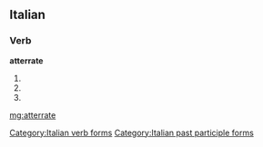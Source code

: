 ==Italian==

===Verb===
'''atterrate'''

# {{conjugation of|atterrare||2|p|pres|ind|lang=it}}
# {{conjugation of|atterrare||2|p|imp|lang=it}}
# {{form of|[[feminine|Feminine]] plural|atterrato}}

[[Category:Italian verb forms]]
[[Category:Italian past participle forms]]

[[mg:atterrate]]
